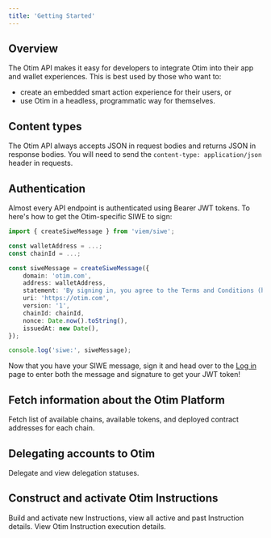 ```yaml
---
title: 'Getting Started'
---
```


## Overview

The Otim API makes it easy for developers to integrate Otim into their app and wallet experiences. This is best used by those who want to:
- create an embedded smart action experience for their users, or
- use Otim in a headless, programmatic way for themselves.

## Content types

The Otim API always accepts JSON in request bodies and returns JSON in response bodies. You will need to send the `content-type: application/json` header in requests.

## Authentication

Almost every API endpoint is authenticated using Bearer JWT tokens. To here's how to get the Otim-specific SIWE to sign:

```typescript
import { createSiweMessage } from 'viem/siwe';

const walletAddress = ...;
const chainId = ...;

const siweMessage = createSiweMessage({
    domain: 'otim.com',
    address: walletAddress,
    statement: 'By signing in, you agree to the Terms and Conditions (https://otim.com/tac) and Privacy Policy (https://otim.com/pp).',
    uri: 'https://otim.com',
    version: '1',
    chainId: chainId,
    nonce: Date.now().toString(),
    issuedAt: new Date(),
});

console.log('siwe:', siweMessage);
```

Now that you have your SIWE message, sign it and head over to the [Log in](/api-reference/auth/login) page to enter both the message and signature to get your JWT token!

## Fetch information about the Otim Platform

<Card title="Configuration" icon="compass-drafting" href="/api-reference/config">
  Fetch list of available chains, available tokens, and deployed contract addresses for each chain.
</Card>

## Delegating accounts to Otim

<Card title="Delegation" icon="compass-drafting" href="/api-reference/delegation">
  Delegate and view delegation statuses.
</Card>

## Construct and activate Otim Instructions

<CardGroup col={2}>
  <Card title="Instructions" icon="compass-drafting" href="/api-reference/instructions">
    Build and activate new Instructions, view all active and past Instruction details.
  </Card>
  <Card title="Transactions" icon="compass-drafting" href="/api-reference/transactions">
    View Otim Instruction execution details.
  </Card>
</CardGroup>
